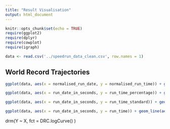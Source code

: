 ```yaml
---
title: "Result Visualisation"
output: html_document
---
```


```r
knitr::opts_chunk$set(echo = TRUE)
require(ggplot2)
require(dplyr)
require(cowplot)
require(igraph)
```


```r
data <- read.csv('../speedrun_data_clean.csv', row.names = 1)
```

## World Record Trajectories

```r
ggplot(data, aes(x = normalised_run_date, y = normalised_run_time)) + geom_line(aes(group = id), size = 0.02)  + theme_minimal() + xlab('Normalised run date') + ylab('Normalised run time') + theme(aspect.ratio = 1)
```


```r
ggplot(data, aes(x = run_date_in_seconds, y = run_time_percentage)) + geom_line(aes(group = id), size = 0.02)  + theme_minimal() + xlab('Seconds since first record') + ylab('Percentage of time first record') + theme(aspect.ratio = 1)
```


```r
ggplot(data, aes(x = run_date_in_seconds, y = run_time_standard)) + geom_line(aes(group = id), size = 0.02)  + theme_minimal() + xlab('Seconds since first record') + ylab('Time reduced from first record') + theme(aspect.ratio = 1)
```


```r
ggplot(data, aes(x = run_date_in_seconds, y = run_time)) + geom_line(aes(group = id), size = 0.02)  + theme_minimal() + xlab('Seconds since first record') + ylab('Raw run time') + theme(aspect.ratio = 1)
```
drm(Y ~ X, fct = DRC.logCurve() )
